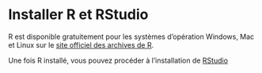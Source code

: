 # Installer R et RStudio 

R est disponible gratuitement pour les systèmes d'opération Windows, Mac et Linux sur le [site officiel des archives de R](https://cloud.r-project.org/). 

Une fois R installé, vous pouvez procéder à l'installation de [RStudio](https://posit.co/download/rstudio-desktop/)

